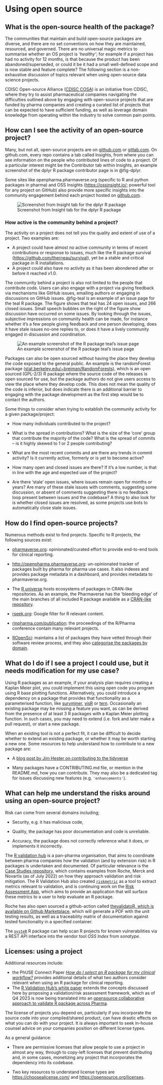 # Using open source

## What is the open-source health of the package? 

The communities that maintain and build open-source packages are diverse, and there are no set conventions on how they are maintained, resourced, and governed. There are no universal magic metrics to summarise whether an OS project is _'healthy'_; for example if a project has had no activity for 12 months, is that because the product has been abandoned/superseded, or could it be it had a small well-defined scope and is now stable and feature complete? The following section is a non-exhaustive discussion of topics relevant when using open-source data science projects. 

CDISC Open-source Alliance ([CDISC COSA](https://cosa.cdisc.org/)) is an initiative from CDISC, where they try to assist pharmaceutical companies navigating the difficulties outlined above by engaging with open-source projects that are funded by pharma companies and creating a curated list of projects that can be expected to have sufficient funding, as well as leverage domain knowledge from operating within the industry to solve common pain points.

## How can I see the activity of an open-source project? 

Many, but not all, open-source projects are on [github.com](https://github.com) or [gitlab.com](https://gitlab.com). On github.com, every repo contains a tab called Insights, from where you can see information on the people who contributed lines of code to a project. Of a particular interest might be the Contributor tab within Insights, an example screenshot of the dplyr R package contributor page is in @fig-dplyr.  

Some sites like openpharma.pharmaverse.org (specific to R and python packages in pharma) and OSS Insights (<https://ossinsight.io/>; powerful tool for any project on GitHub) also provide more specific insights into the community engagement behind each project hosted on [github.com](https://github.com/). 

![Screenshot from Insight tab for the dplyr R package](assets/ghdplyr.png){#fig-dplyr}

### How active is the community behind a project? 

The activity on a project does not tell you the quality and extent of use of a project. Two examples are:

- A project could have almost no active community in terms of recent contributions or response to issues, much like the R package survival (<https://github.com/therneau/survival>), yet be a stable and critical package in R installations. 
- A project could also have no activity as it has been abondened after or before it reached v1.0.

The community behind a project is also not limited to the people that contribute code. Users can also engage with a project via giving feedback via mechanisms like GitHub issues, emailing authors or engaging in discussions on GitHub issues. @fig-teal is an example of an issue page for the teal R package. The figure shows that teal has 24 open issues, and 266 closed issues. Small speech bubbles on the right of the figure show discussion have occurred on some issues. By looking through the issues, subjective impressions on community health can be made, for instance whether it's a few people giving feedback and one person developing, does it have stale issues no-one replies to, or does it have a lively community engaged in discussion and coordination.

![An example screenshot of the R package teal's issue page](assets/teal.png){#fig-teal}

Packages can also be open sourced without having the place they develop the code exposed to the general public. An example is the randomForest package ([stat.berkeley.edu/\~breiman/RandomForests](https://www.stat.berkeley.edu/~breiman/RandomForests/)), which is an open sourced (GPL-2/3) R package where the source code of the releases is open sourced for use, but the package authors do not give users access to view the place where they develop code. This does not mean the quality of the code is inferior, but does indicate there is an additional barrier to engaging with the package development as the first step would be to contact the authors.  

Some things to consider when trying to establish the community activity for a given package/project: 

-   How many individuals contributed to the project? 

-   What is the spread in contributions? What is the size of the 'core' group that contribute the majority of the code? What is the spread of commits -- is it highly skewed to 1 or 2 people contributing? 

-   What are the most recent commits and are there any trends in commit activity? Is it currently active, formerly or is yet to become active? 

-   How many open and closed issues are there? If it's a low number, is that in line with the age and expected use of the project? 

-   Are there 'stale' open issues, where issues remain open for months or years? Are many of these stale issues with comments, suggesting some discussion, or absent of comments suggesting there is no feedback loop present between issues and the codebase? A thing to also look for is whether closed issues are resolved, as some projects use bots to automatically close stale issues. 

## How do I find open-source projects? 

Numerous methods exist to find projects. Specific to R projects, the following sources exist: 

-   [pharmaverse.org](http://pharmaverse.org): opinionated/curated effort to provide end-to-end tools for clinical reporting. 

-   <http://openpharma.pharmaverse.org>: un-opinionated tracker of packages built by pharma for pharma use cases. It also indexes and provides package metadata in a dashboard, and provides metadata to pharmaverse.org. 

- The [R universe](https://r-universe.dev/search/) hosts ecosystems of packages in CRAN-like repositories. As an example, the Pharmaverse has the 'bleeding edge' of the main branches of all included R package available as a [CRAN-like repository](https://pharmaverse.r-universe.dev/builds).

-   [rseek.org](http://rseek.org): Google filter for R relevant content. 

-   [rinpharma.com/publication](http://rinpharma.com/publication): the proceedings of the R/Pharma conference contain many relevant projects. 

-   [ROpenSci](https://ropensci.org/packages/all/): maintains a list of packages they have vetted through their software review process, and they also [categorise the packages by domain](https://ropensci.org/packages/).

## What do I do if I see a project I could use, but it needs modification for my use case? 

Using R packages as an example, if your analysis plan requires creating a Kaplan Meier plot, you could implement this using open code you program using R base plotting functions. Alternatively, you could introduce a dependency on a package that provides that functionality as a parameterised function, like [survminer](https://github.com/kassambara/survminer/), [visR](https://github.com/openpharma/visR/) or [tern](https://github.com/insightsengineering/tern/). Occasionally an existing package may be missing a feature you want, as can be derived from the presence of at least 3 R packages with a Kaplan Meier plotting function. In such cases, you may need to extend (i.e. fork and later make a pull request), or start a new package.   

When an existing tool is not a perfect fit, it can be difficult to decide whether to extend an existing package, or whether it may be worth starting a new one. Some resources to help understand how to contribute to a new package are: 

-   A [blog post by Jim Hester on contributing to the tidyverse](https://www.tidyverse.org/blog/2017/08/contributing/)

-   Many packages have a CONTRIBUTING.md file, or mention in the README.md, how you can contribute. They may also be a dedicated tag for issues discussing new features (e.g. `'enhancements'`). 

## What can help me understand the risks around using an open-source project? 

Risk can come from several domains including;  

-   Security, e.g. it has malicious code, 

-   Quality, the package has poor documentation and code is unreliable. 

-   Accuracy, the package does not correctly reference what it does, or implements it incorrectly.  

The [R validation hub](https://pharmar.org) is a pan-pharma organisation, that aims to coordinate between pharma companies how the validation (and by extension risk) in R packages is undertaken and documented. Of particular relevance is the [Case Studies repository](https://github.com/pharmaR/case_studies), which contains examples from Roche, Merck and Novartis (as of July 2022) on how they approach validation and risk mitigation. The R Validation Hub also created [`riskmetric`](https://www.pharmar.org/risk/) as a tool to extract metrics relevant to validation, and is continuing work on the [Risk Assessment App](https://github.com/pharmaR/risk_assessment), which aims to provide an application that will surface these metrics to a user to help evaluate an R package. 

Roche has also open sourced a github-action called [thevalidatoR, which is available on Github Marketplace](https://github.com/marketplace/actions/r-package-validation-report), which will generate a PDF with the unit testing results, as well as a traceability matrix of documentation against tested functionality in a specified container.

The [`oysteR`](https://github.com/sonatype-nexus-community/oysteR) R package can help scan R projects for known vulnerabilities via a REST API interface into the vendor tool _OSS Index_ from _sonatype_.


## Licenses: using a project 

Additional resources include:

* the PhUSE Connect Paper [_How do I select an R package for my clinical workflow?_](https://www.lexjansen.com/phuse-us/2019/tt/TT11.pdf) provides additional details 
of what two authors consider relevant when using an R package for clinical reporting. 
* The [R Validation Hub's white paper](https://www.pharmar.org/white-paper/) extends the concepts discussed here by proposing a validation/risk assessment framework, which as of Q4 2023 is now being translated into an [opensource collaborative approach to validate R package across Pharma](https://github.com/pharmaR/regulatory-r-repo-wg).

The license of projects you depend on, particularly if you incorporate the source code into your compiled/shared product, can have drastic effects on what you can do with your project. It is always important to seek in-house counsel advice on your companies position on different license types.  

As a general guidance: 

-   There are permissive licenses that allow people to use a project in almost any way, through to copy-left licenses that prevent distributing and, in some cases, monetizing any project that incorporates the dependency into its codebase.  

```{=html}
<!-- -->
```
-   Two key resources to understand license types are <https://choosealicense.com/> and <https://opensource.org/licenses>.  
